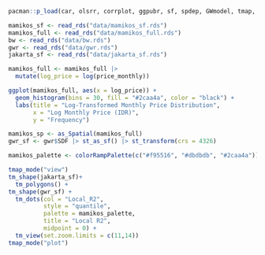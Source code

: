 ```r
pacman::p_load(car, olsrr, corrplot, ggpubr, sf, spdep, GWmodel, tmap, tidyverse, gtsummary)
```

```r
mamikos_sf <- read_rds("data/mamikos_sf.rds")
mamikos_full <- read_rds("data/mamikos_full.rds")
bw <- read_rds("data/bw.rds")
gwr <- read_rds("data/gwr.rds")
jakarta_sf <- read_rds("data/jakarta_sf.rds")
```

```r
mamikos_full <- mamikos_full |>
  mutate(log_price = log(price_monthly))
```

```r
ggplot(mamikos_full, aes(x = log_price)) +
  geom_histogram(bins = 30, fill = "#2caa4a", color = "black") +
  labs(title = "Log-Transformed Monthly Price Distribution",
       x = "Log Monthly Price (IDR)",
       y = "Frequency")
```

```r
mamikos_sp <- as_Spatial(mamikos_full)
gwr_sf <- gwr$SDF |> st_as_sf() |> st_transform(crs = 4326)
```

```r
mamikos_palette <- colorRampPalette(c("#f95516", "#dbdbdb", "#2caa4a"))(100)

tmap_mode("view")
tm_shape(jakarta_sf)+
  tm_polygons() +
tm_shape(gwr_sf) +
  tm_dots(col = "Local_R2", 
          style = "quantile", 
          palette = mamikos_palette,
          title = "Local R2",
          midpoint = 0) +
  tm_view(set.zoom.limits = c(11,14))
tmap_mode("plot")
```

